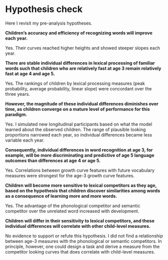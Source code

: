 Hypothesis check {#aim1-h-check}
========================================================================

\setlength{\parindent}{0in}

Here I revisit my pre-analysis hypotheses.

\bigskip\smallskip

**Children’s accuracy and efficiency of recognizing words will improve
each year.**

Yes. Their curves reached higher heights and showed steeper slopes each
year.

\bigskip\smallskip

**There are stable individual differences in lexical processing of
familiar words such that children who are relatively fast at age 3
remain relatively fast at age 4 and age 5.**

Yes. The rankings of children by lexical processing measures (peak
probability, average probability, linear slope) were concordant over the
three years.

\bigskip\smallskip

**However, the magnitude of these individual differences diminishes
over time, as children converge on a mature level of performance for
this paradigm.**

Yes. I simulated new longitudinal participants based on what the model
learned about the observed children. The range of plausible looking
proportions narrowed each year, so individual differences became less
variable each year.

\bigskip\smallskip

**Consequently, individual differences in word recognition at
age 3, for example, will be more discriminating and predictive of
age 5 language outcomes than differences at age 4 or age 5.**

Yes. Correlations between growth curve features with future vocabulary
measures were strongest for the age-3 growth curve features.

\bigskip\smallskip

**Children will become more sensitive to lexical competitors as they
age, based on the hypothesis that children discover similarities
among words as a consequence of learning more and more words.**

Yes. The advantage of the phonological competitor and semantic
competitor over the unrelated word increased with development.

\bigskip\smallskip

**Children will differ in their sensitivity to lexical competitors,
and these individual differences will correlate with other
child-level measures.**

No evidence to support or refute this hypothesis. I did not find a
relationship between age-3 measures with the phonological or semantic
competitors. In principle, however, one could design a task and derive a
measure from the competitor looking curves that does correlate with
child-level measures.

\setlength{\parindent}{1.5em}
